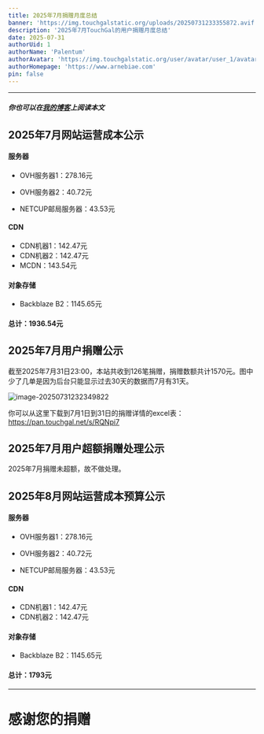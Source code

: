```yaml
---
title: 2025年7月捐赠月度总结
banner: 'https://img.touchgalstatic.org/uploads/20250731233355872.avif'
description: '2025年7月TouchGal的用户捐赠月度总结'
date: 2025-07-31
authorUid: 1
authorName: 'Palentum'
authorAvatar: 'https://img.touchgalstatic.org/user/avatar/user_1/avatar-mini.avif'
authorHomepage: 'https://www.arnebiae.com'
pin: false
---
```


---

##### 你也可以在[我的博客](https://www.arnebiae.com/p/202507dona/)上阅读本文

## 2025年7月网站运营成本公示

#### 服务器

- OVH服务器1：278.16元

- OVH服务器2：40.72元

- NETCUP邮局服务器：43.53元

#### CDN

- CDN机器1：142.47元
- CDN机器2：142.47元
- MCDN：143.54元

#### 对象存储

- Backblaze B2：1145.65元

#### 总计：1936.54元

## 2025年7月用户捐赠公示

截至2025年7月31日23:00，本站共收到126笔捐赠，捐赠数额共计1570元。图中少了几单是因为后台只能显示过去30天的数据而7月有31天。

![image-20250731232349822](https://img.touchgalstatic.org/uploads/20250731233444251.avif)

你可以从这里下载到7月1日到31日的捐赠详情的excel表：https://pan.touchgal.net/s/RQNpi7

## 2025年7月用户超额捐赠处理公示

2025年7月捐赠未超额，故不做处理。

## 2025年8月网站运营成本预算公示

#### 服务器

- OVH服务器1：278.16元

- OVH服务器2：40.72元

- NETCUP邮局服务器：43.53元

#### CDN

- CDN机器1：142.47元
- CDN机器2：142.47元

#### 对象存储

- Backblaze B2：1145.65元

#### 总计：1793元

---

# 感谢您的捐赠